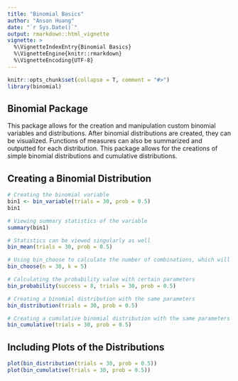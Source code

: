 ```yaml
---
title: "Binomial Basics"
author: "Anson Huang"
date: "`r Sys.Date()`"
output: rmarkdown::html_vignette
vignette: >
  %\VignetteIndexEntry{Binomial Basics}
  %\VignetteEngine{knitr::rmarkdown}
  %\VignetteEncoding{UTF-8}
---
```


```r
knitr::opts_chunk$set(collapse = T, comment = "#>")
library(binomial)
```

## Binomial Package

This package allows for the creation and manipulation custom binomial variables and distributions. After binomial distributions are created, they can be visualized. Functions of measures can also be summarized and outputted for each distribution. This package allows for the creations of simple binomial distributions and cumulative distributions. 

## Creating a Binomial Distribution

```r
# Creating the binomial variable
bin1 <- bin_variable(trials = 30, prob = 0.5)
bin1

# Viewing summary statistics of the variable
summary(bin1)

# Statistics can be viewed singularly as well
bin_mean(trials = 30, prob = 0.5)

# Using bin_choose to calculate the number of combinations, which will be used to create the binomial distribution
bin_choose(n = 30, k = 5)

# Calculating the probability value with certain parameters
bin_probability(success = 8, trials = 30, prob = 0.5)

# Creating a binomial distribution with the same parameters
bin_distribution(trials = 30, prob = 0.5)

# Creating a cumulative binomial distribution with the same parameters
bin_cumulative(trials = 30, prob = 0.5)

```

## Including Plots of the Distributions

```r
plot(bin_distribution(trials = 30, prob = 0.5))
plot(bin_cumulative(trials = 30, prob = 0.5))
```
